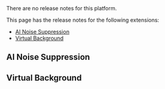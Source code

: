 
<PlatformWrapper notAllowed="web">
    There are no release notes for this platform.
</PlatformWrapper>

<PlatformWrapper platform="web">

This page has the release notes for the following extensions:

- [AI Noise Suppression](#ai-noise-suppression)
- [Virtual Background](#virtual-background)

<a href="ains"></a>
## AI Noise Suppression
<AINS />

<a href="vb"></a>
## Virtual Background
<VB />




</PlatformWrapper>